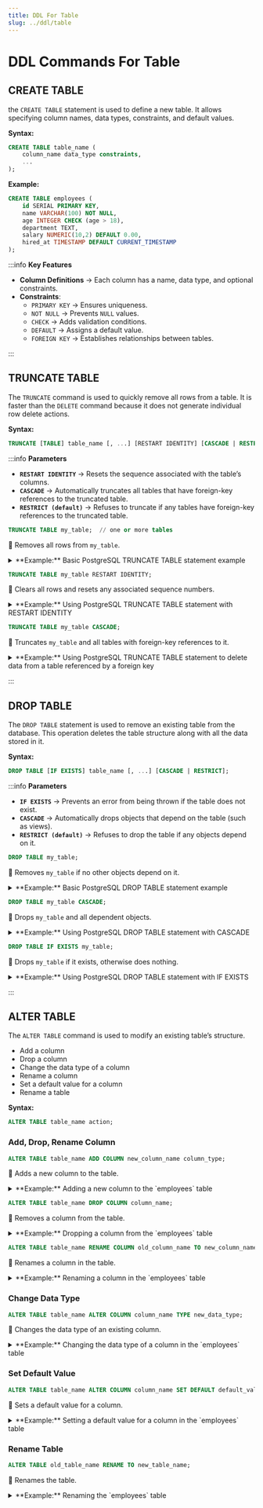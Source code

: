 ```yaml
---
title: DDL For Table
slug: ../ddl/table
---
```



# DDL Commands For Table

## **CREATE TABLE**

the `CREATE TABLE` statement is used to define a new table. It allows specifying column names, data types, constraints, and default values.

**Syntax:**

```sql
CREATE TABLE table_name (
    column_name data_type constraints,
    ...
);
```

**Example:**

```sql
CREATE TABLE employees (
    id SERIAL PRIMARY KEY,
    name VARCHAR(100) NOT NULL,
    age INTEGER CHECK (age > 18),
    department TEXT,
    salary NUMERIC(10,2) DEFAULT 0.00,
    hired_at TIMESTAMP DEFAULT CURRENT_TIMESTAMP
);
```

:::info **Key Features**

- **Column Definitions** → Each column has a name, data type, and optional constraints.
- **Constraints**:
  - `PRIMARY KEY` → Ensures uniqueness.
  - `NOT NULL` → Prevents `NULL` values.
  - `CHECK` → Adds validation conditions.
  - `DEFAULT` → Assigns a default value.
  - `FOREIGN KEY` → Establishes relationships between tables.

:::

## **TRUNCATE TABLE**

The `TRUNCATE` command is used to quickly remove all rows from a table. It is faster than the `DELETE` command because it does not generate individual row delete actions.

**Syntax:**

```sql
TRUNCATE [TABLE] table_name [, ...] [RESTART IDENTITY] [CASCADE | RESTRICT];
```

:::info **Parameters**

- **`RESTART IDENTITY`** → Resets the sequence associated with the table’s columns.
- **`CASCADE`** → Automatically truncates all tables that have foreign-key references to the truncated table.
- **`RESTRICT (default)`** → Refuses to truncate if any tables have foreign-key references to the truncated table.

<Tabs lazy>
<TabItem value="1" label="RESTRICT (default)">

```sql
TRUNCATE TABLE my_table;  // one or more tables
```

🔹 Removes all rows from `my_table`.

<details>
<summary>**Example:** Basic PostgreSQL TRUNCATE TABLE statement example</summary>

First, create a new table called `products`:

```sql
CREATE TABLE products(
  id SERIAL PRIMARY KEY,
  name VARCHAR(255) NOT NULL,
  price DECIMAL(10,2) NOT NULL DEFAULT 0
);
```

Second, insert some rows into the `products` table:

```sql
INSERT INTO products (name, price)
VALUES
  ('A', 19.99),
  ('B', 29.99),
  ('C', 39.99),
  ('D', 49.99)
RETURNING *;
```

Output:

```text
 id | name | price
----+------+-------
  1 | A    | 19.99
  2 | B    | 29.99
  3 | C    | 39.99
  4 | D    | 49.99
(4 rows)
```

Third, delete all data from the `products` table using the `TRUNCATE TABLE` statement:

```
TRUNCATE TABLE products;
```

Output:

```sql
TRUNCATE TABLE
```

</details>

</TabItem>
<TabItem value="2" label="RESTART IDENTITY">

```sql
TRUNCATE TABLE my_table RESTART IDENTITY;
```

🔹 Clears all rows and resets any associated sequence numbers.

<details>
<summary>**Example:** Using PostgreSQL TRUNCATE TABLE statement with RESTART IDENTITY</summary>

First, create a new table called `employees`:

```sql
CREATE TABLE employees(
  id SERIAL PRIMARY KEY,
  name VARCHAR(255) NOT NULL,
  position VARCHAR(255) NOT NULL
);
```

Second, insert some rows into the `employees` table:

```sql
INSERT INTO employees (name, position)
VALUES
  ('Alice', 'Manager'),
  ('Bob', 'Developer'),
  ('Charlie', 'Analyst')
RETURNING *;
```

Output:

```text
 id |  name   |  position
----+---------+-----------
  1 | Alice   | Manager
  2 | Bob     | Developer
  3 | Charlie | Analyst
(3 rows)
```

Third, truncate the `employees` table and reset the sequence:

```sql
TRUNCATE TABLE employees RESTART IDENTITY;
```

Output:

```sql
TRUNCATE TABLE
```

Finally, insert new rows into the `employees` table:

```sql
INSERT INTO employees (name, position)
VALUES
  ('David', 'Designer'),
  ('Eva', 'Tester')
RETURNING *;
```

Output:

```text
 id |  name  | position
----+--------+----------
  1 | David  | Designer
  2 | Eva    | Tester
(2 rows)
```

Note that the `id` sequence has been reset.

</details>

</TabItem>
<TabItem value="3" label="CASCADE">

```sql
TRUNCATE TABLE my_table CASCADE;
```

🔹 Truncates `my_table` and all tables with foreign-key references to it.

<details>
<summary>**Example:** Using PostgreSQL TRUNCATE TABLE statement to delete data from a table referenced by a foreign key</summary>

First, create tables `orders` and `order_details`:

```sql
CREATE TABLE orders(
  order_id SERIAL PRIMARY KEY,
  customer_name VARCHAR(255) NOT NULL,
  ordered_date DATE NOT NULL,
  status VARCHAR(20) NOT NULL
);

CREATE TABLE order_items (
  order_id INT NOT NULL,
  item_id INT NOT NULL,
  product_name VARCHAR(255) NOT NULL,
  quantity INT NOT NULL,
  FOREIGN KEY (order_id)
   REFERENCES orders(order_id) ON DELETE CASCADE ON UPDATE CASCADE,
  PRIMARY KEY (order_id, item_id)
);

INSERT INTO orders (customer_name, ordered_date, status)
VALUES
  ('John Doe', '2024-01-25', 'Processing'),
  ('Jane Smith', '2024-01-26', 'Shipped'),
  ('Bob Johnson', '2024-01-27', 'Delivered');

INSERT INTO order_items (order_id, item_id, product_name, quantity)
VALUES
  (1, 1, 'A', 2),
  (1, 2, 'B', 1),
  (2, 1, 'C', 3),
  (3, 1, 'D', 5),
  (3, 2, 'E', 2);
```

Second, attempt to truncate data from the `orders` table:

```sql
TRUNCATE TABLE orders;
```

PostgreSQL issues the following error:

```sql
DETAIL:  Table "order_items" references "orders".
HINT:  Truncate table "order_items" at the same time, or use TRUNCATE ... CASCADE.
```

The reason is that the `orders` table is referenced by the `order_items` table. To truncate both the `orders` and `order_items` tables at the same time, you can use the `CASCADE` option.

Third, truncate data from both `orders` and `order_items` tables:

```
TRUNCATE TABLE orders CASCADE;
```

PostgreSQL issues the following notice indicating that the `order_items` is also truncated:

```sql
NOTICE:  truncate cascades to table "order_items"
TRUNCATE TABLE
```

Note that the `TRUNCATE TABLE` statement uses the `RESTRICT` option by default to prevent a table that is referenced by a foreign key from being truncated.

</details>

</TabItem>
</Tabs>

:::

## **DROP TABLE**

The `DROP TABLE` statement is used to remove an existing table from the database. This operation deletes the table structure along with all the data stored in it.

**Syntax:**

```sql
DROP TABLE [IF EXISTS] table_name [, ...] [CASCADE | RESTRICT];
```

:::info **Parameters**

- **`IF EXISTS`** → Prevents an error from being thrown if the table does not exist.
- **`CASCADE`** → Automatically drops objects that depend on the table (such as views).
- **`RESTRICT (default)`** → Refuses to drop the table if any objects depend on it.

<Tabs lazy>
<TabItem value="1" label="RESTRICT (default)">

```sql
DROP TABLE my_table;
```

🔹 Removes `my_table` if no other objects depend on it.

<details>
<summary>**Example:** Basic PostgreSQL DROP TABLE statement example</summary>

First, create a new table called `customers`:

```sql
CREATE TABLE customers(
  id SERIAL PRIMARY KEY,
  name VARCHAR(255) NOT NULL,
  email VARCHAR(255) UNIQUE NOT NULL
);
```

Second, insert some rows into the `customers` table:

```sql
INSERT INTO customers (name, email)
VALUES
  ('Alice', 'alice@example.com'),
  ('Bob', 'bob@example.com');
```

Output:

```text
 id | name  |       email
----+-------+--------------------
  1 | Alice | alice@example.com
  2 | Bob   | bob@example.com
(2 rows)
```

Third, drop the `customers` table:

```sql
DROP TABLE customers;
```

Output:

```sql
DROP TABLE
```

</details>

</TabItem>
<TabItem value="2" label="CASCADE">

```sql
DROP TABLE my_table CASCADE;
```

🔹 Drops `my_table` and all dependent objects.

<details>
<summary>**Example:** Using PostgreSQL DROP TABLE statement with CASCADE</summary>

First, create tables `departments` and `employees`:

```sql
CREATE TABLE departments(
  department_id SERIAL PRIMARY KEY,
  department_name VARCHAR(255) NOT NULL
);

CREATE TABLE employees (
  employee_id SERIAL PRIMARY KEY,
  employee_name VARCHAR(255) NOT NULL,
  department_id INT,
  FOREIGN KEY (department_id)
   REFERENCES departments(department_id) ON DELETE CASCADE
);

INSERT INTO departments (department_name)
VALUES
  ('HR'),
  ('Engineering');

INSERT INTO employees (employee_name, department_id)
VALUES
  ('Alice', 1),
  ('Bob', 2);
```

Second, attempt to drop the `departments` table:

```sql
DROP TABLE departments;
```

PostgreSQL issues the following error:

```sql
ERROR:  cannot drop table departments because other objects depend on it
DETAIL:  table employees depends on table departments
HINT:  Use DROP ... CASCADE to drop the dependent objects too.
```

Third, drop the `departments` table with `CASCADE`:

```sql
DROP TABLE departments CASCADE;
```

Output:

```sql
NOTICE:  drop cascades to table "employees"
DROP TABLE
```

Note that the `employees` table is also dropped because it depends on the `departments` table.

</details>

</TabItem>
<TabItem value="3" label="IF EXISTS">

```sql
DROP TABLE IF EXISTS my_table;
```

🔹 Drops `my_table` if it exists, otherwise does nothing.

<details>
<summary>**Example:** Using PostgreSQL DROP TABLE statement with IF EXISTS</summary>

First, create a new table called `projects`:

```sql
CREATE TABLE projects(
  id SERIAL PRIMARY KEY,
  name VARCHAR(255) NOT NULL
);
```

Second, drop the `projects` table:

```sql
DROP TABLE projects;
```

Output:

```sql
DROP TABLE
```

Third, attempt to drop the `projects` table again using `IF EXISTS`:

```sql
DROP TABLE IF EXISTS projects;
```

Output:

```sql
NOTICE:  table "projects" does not exist, skipping
DROP TABLE
```

Note that no error is thrown because the `IF EXISTS` clause is used.

</details>

</TabItem>
</Tabs>

:::

## **ALTER TABLE**

The `ALTER TABLE` command is used to modify an existing table’s structure.

- Add a column
- Drop a column
- Change the data type of a column
- Rename a column
- Set a default value for a column
- Rename a table

**Syntax:**

```sql
ALTER TABLE table_name action;
```

### Add, Drop, Rename Column

<Tabs>
<TabItem value="Add Column" label="Add Column">

```sql
ALTER TABLE table_name ADD COLUMN new_column_name column_type;
```

🔹 Adds a new column to the table.

<details>
<summary>**Example:** Adding a new column to the `employees` table</summary>

First, create the `employees` table:

```sql
CREATE TABLE employees (
  id SERIAL PRIMARY KEY,
  name VARCHAR(100) NOT NULL,
  department TEXT
);
```

Second, add a new column `birthdate`:

```sql
ALTER TABLE employees ADD COLUMN birthdate DATE;
```

**Before:**

```text
 id | name | department
----+------+------------
  1 | John | Sales
  2 | Jane | HR
```

**After:**

```text
 id | name | department | birthdate
----+------+------------+-----------
  1 | John | Sales      |
  2 | Jane | HR         |
```

</details>

</TabItem>
<TabItem value="Drop Column" label="Drop Column">

```sql
ALTER TABLE table_name DROP COLUMN column_name;
```

🔹 Removes a column from the table.

<details>
<summary>**Example:** Dropping a column from the `employees` table</summary>

First, create the `employees` table with the `birthdate` column:

```sql
CREATE TABLE employees (
  id SERIAL PRIMARY KEY,
  name VARCHAR(100) NOT NULL,
  department TEXT,
  birthdate DATE
);
```

Second, drop the `birthdate` column:

```sql
ALTER TABLE employees DROP COLUMN birthdate;
```

**Before:**

```text
 id | name | department | birthdate
----+------+------------+-----------
  1 | John | Sales      | 1980-01-01
  2 | Jane | HR         | 1990-02-02
```

**After:**

```text
 id | name | department
----+------+------------
  1 | John | Sales
  2 | Jane | HR
```

</details>
</TabItem>

<TabItem value="Rename Column" label="Rename Column">

```sql
ALTER TABLE table_name RENAME COLUMN old_column_name TO new_column_name;
```

🔹 Renames a column in the table.

<details>
<summary>**Example:** Renaming a column in the `employees` table</summary>

First, create the `employees` table:

```sql
CREATE TABLE employees (
  id SERIAL PRIMARY KEY,
  name VARCHAR(100) NOT NULL,
  birthdate DATE
);
```

Second, rename the `birthdate` column to `date_of_birth`:

```sql
ALTER TABLE employees RENAME COLUMN birthdate TO date_of_birth;
```

**Before:**

```text
 id | name | birthdate
----+------+-----------
  1 | John | 1980-01-01
  2 | Jane | 1990-02-02
```

**After:**

```text
 id | name | date_of_birth
----+------+--------------
  1 | John | 1980-01-01
  2 | Jane | 1990-02-02
```

</details>
</TabItem>
</Tabs>

### Change Data Type

```sql
ALTER TABLE table_name ALTER COLUMN column_name TYPE new_data_type;
```

🔹 Changes the data type of an existing column.

<details>
<summary>**Example:** Changing the data type of a column in the `employees` table</summary>

First, create the `employees` table:

```sql
CREATE TABLE employees (
  id SERIAL PRIMARY KEY,
  name VARCHAR(100) NOT NULL,
  salary INTEGER
);
```

Second, change the data type of the `salary` column:

```sql
ALTER TABLE employees ALTER COLUMN salary TYPE NUMERIC(10, 2);
```

**Before:**

```text
 id | name | salary
----+------+--------
  1 | John | 50000
  2 | Jane | 60000
```

**After:**

```text
 id | name | salary
----+------+---------
  1 | John | 50000.00
  2 | Jane | 60000.00
```

</details>

### Set Default Value

```sql
ALTER TABLE table_name ALTER COLUMN column_name SET DEFAULT default_value;
```

🔹 Sets a default value for a column.

<details>
<summary>**Example:** Setting a default value for a column in the `employees` table</summary>

First, create the `employees` table:

```sql
CREATE TABLE employees (
  id SERIAL PRIMARY KEY,
  name VARCHAR(100) NOT NULL,
  status VARCHAR(20)
);
```

Second, set a default value for the `status` column:

```sql
ALTER TABLE employees ALTER COLUMN status SET DEFAULT 'active';
```

**Before:**

```text
 id | name | status
----+------+--------
  1 | John |
  2 | Jane |
```

**After:**

```text
 id | name | status
----+------+--------
  1 | John | active
  2 | Jane | active
```

</details>

### Rename Table

```sql
ALTER TABLE old_table_name RENAME TO new_table_name;
```

🔹 Renames the table.

<details>
<summary>**Example:** Renaming the `employees` table</summary>

First, create the `employees` table:

```sql
CREATE TABLE employees (
  id SERIAL PRIMARY KEY,
  name VARCHAR(100) NOT NULL,
  department TEXT
);
```

Second, rename the `employees` table to `staff`:

```sql
ALTER TABLE employees RENAME TO staff;
```

**Before:**

```text
 id | name | department
----+------+------------
  1 | John | Sales
  2 | Jane | HR
```

**After:**

```text
 id | name | department
----+------+------------
  1 | John | Sales
  2 | Jane | HR
```

</details>
